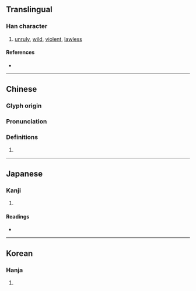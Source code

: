 {{character info}}
==Translingual==

===Han character===
{{Han char|rn=94|rad=犬|as=12|sn=15|four=51082|canj=KHMTO|ids=⿰犭厥}}

# [[unruly]], [[wild]], [[violent]], [[lawless]]

====References====
* {{Han ref|kx=0718.080|dkj=20671|dj=1129.230|hdz=21368.020|uh=7357|ud=29527|bh=BCFB|bd=48379}}

----
==Chinese==
{{zh-forms|alt=㹟-second round simplified}}

===Glyph origin===
{{Han etym}}

===Pronunciation===
{{zh-pron
|m=jué
|mc=y
|oc=y
|cat=
}}

===Definitions===
{{zh-hanzi}}

# {{zh-only|猖獗}}

----

==Japanese==

===Kanji===
{{ja-kanji|grade=|rs=犬12}}

# {{rfdef|ja|sort=犬12}}

====Readings====
* {{ja-readings|on=[[けつ]] (ketsu), [[かち]] (kachi)|kun=[[たける]] (takeru)}}

----

==Korean==

===Hanja===
{{ko-hanja|hangeul=궐|eumhun=|rv=gwol|mr=kwŏl|y=kwel}}

# {{rfdef|ko|sort=犬12}}